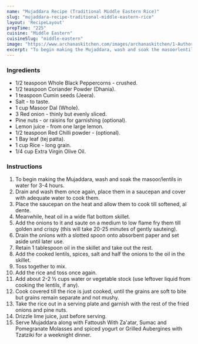 ---
name: "Mujaddara Recipe (Traditional Middle Eastern Rice)"
slug: "mujaddara-recipe-traditional-middle-eastern-rice"
layout: 'RecipeLayout'
prepTime: "225"
cuisine: "Middle Eastern"
cuisineSlug: "middle-eastern"
image: "https://www.archanaskitchen.com/images/archanaskitchen/1-Author/Madhuli_Ajay/Mujaddara.jpg"
excerpt: "To begin making the Mujaddara, wash and soak the masoorlentils in water for 3-4 hours"
---

### Ingredients

- 1/2 teaspoon Whole Black Peppercorns - crushed.
- 1/2 teaspoon Coriander Powder (Dhania).
- 1 teaspoon Cumin seeds (Jeera).
- Salt - to taste.
- 1 cup Masoor Dal (Whole).
- 3 Red onion - thinly but evenly sliced.
- Pine nuts - or raisins for garnishing (optional).
- Lemon juice - from one large lemon.
- 1/2 teaspoon Red Chilli powder - (optional).
- 1 Bay leaf (tej patta).
- 1 cup Rice - long grain.
- 1/4 cup Extra Virgin Olive Oil.

### Instructions

1. To begin making the Mujaddara, wash and soak the masoor/lentils in water for 3-4 hours.
1. Drain and wash them once again, place them in a saucepan and cover with adequate water to cook them.
1. Place the saucepan on the heat and allow them to cook till softened, al dente.
1. Meanwhile, heat oil in a wide flat bottom skillet.
1. Add the onions to it and saute on a medium to low flame fry them till golden and crispy (this will take 20-25 minutes of gently sauteing).
1. Drain the onions with a slotted spoon onto absorbent paper and set aside until later use.
1. Retain 1 tablespoon oil in the skillet and take out the rest.
1. Add the cooked lentils, spices, salt and half the onions to the oil in the skillet.
1. Toss together to mix.
1. Add the rice and toss once again.
1. Add about 2-2 ½ cups water or vegetable stock (use leftover liquid from cooking the lentils, if any).
1. Cook covered till the rice is just cooked, until the grains are soft to bite but grains remain separate and not mushy.
1. Take the rice out in a serving plate and garnish with the rest of the fried onions and pine nuts.
1. Drizzle lime juice, just before serving.
1. Serve Mujaddara along with Fattoush With Za'atar, Sumac and Pomegranate Molasses and spiced yogurt or Grilled Aubergines with Tzatziki for a weeknight dinner.
